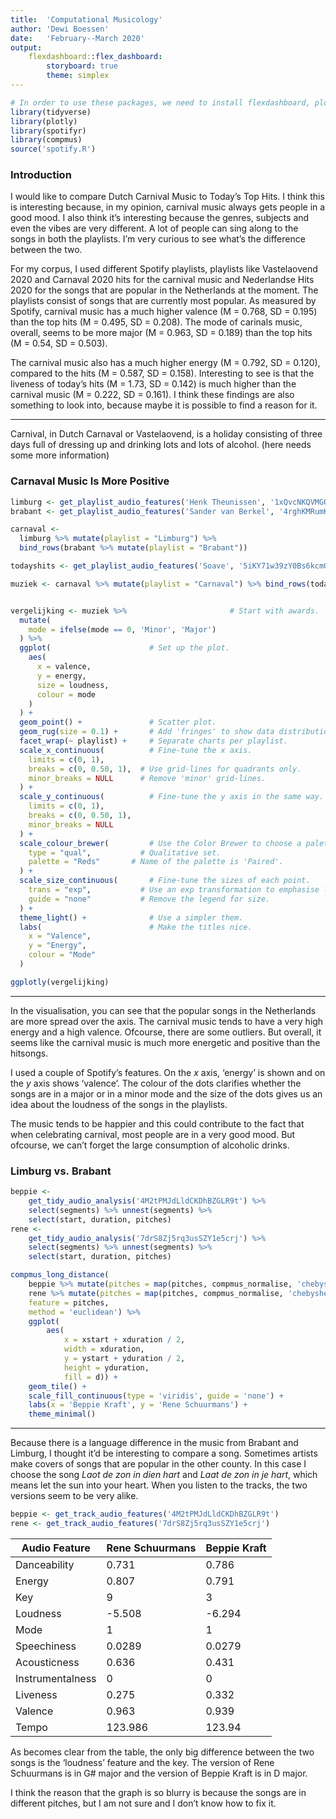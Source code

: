 ```yaml
---
title:  'Computational Musicology'
author: 'Dewi Boessen'
date:   'February--March 2020'
output: 
    flexdashboard::flex_dashboard:
        storyboard: true
        theme: simplex
---
```


```r
# In order to use these packages, we need to install flexdashboard, plotly, and Cairo.
library(tidyverse)
library(plotly)
library(spotifyr)
library(compmus)
source('spotify.R')
```

### Introduction

I would like to compare Dutch Carnival Music to Today's Top Hits. I think this is interesting because, in my opinion, carnival music always gets people in a good mood. I also think it's interesting because the genres, subjects and even the vibes are very different. A lot of people can sing along to the songs in both the playlists. I'm very curious to see what's the difference between the two.

For my corpus, I used different Spotify playlists, playlists like Vastelaovend 2020 and Carnaval 2020 hits for the carnival music and Nederlandse Hits 2020 for the songs that are popular in the Netherlands at the moment. The playlists consist of songs that are currently most popular. As measured by Spotify, carnival music has a much higher valence (M = 0.768, SD = 0.195) than the top hits (M = 0.495, SD = 0.208). The mode of carinals music, overall, seems to be more major (M = 0.963, SD = 0.189) than the top hits (M = 0.54, SD = 0.503).

The carnival music also has a much higher energy (M = 0.792, SD = 0.120), compared to the hits (M = 0.587, SD = 0.158). Interesting to see is that the liveness of today's hits (M = 1.73, SD = 0.142) is much higher than the carnival music (M = 0.222, SD = 0.161). I think these findings are also something to look into, because maybe it is possible to find a reason for it.


***

Carnival, in Dutch Carnaval or Vastelaovend, is a holiday consisting of three days full of dressing up and drinking lots and lots of alcohol. (here needs some more information)


### Carnaval Music Is More Positive

```r

limburg <- get_playlist_audio_features('Henk Theunissen', '1xQvcNKQVMGOsuZK6nXx9a')
brabant <- get_playlist_audio_features('Sander van Berkel', '4rghKMRumKCenvOxbmjwmL')

carnaval <-
  limburg %>% mutate(playlist = "Limburg") %>%
  bind_rows(brabant %>% mutate(playlist = "Brabant"))

todayshits <- get_playlist_audio_features('Soave', '5iKY71w39zY0Bs6kcmOK2Z')

muziek <- carnaval %>% mutate(playlist = "Carnaval") %>% bind_rows(todayshits %>% mutate(playlist = "Hits in Nederland 2020"))


vergelijking <- muziek %>%                       # Start with awards.
  mutate(
    mode = ifelse(mode == 0, 'Minor', 'Major')
  ) %>%
  ggplot(                      # Set up the plot.
    aes(
      x = valence,
      y = energy,
      size = loudness,
      colour = mode
    )
  ) +
  geom_point() +               # Scatter plot.
  geom_rug(size = 0.1) +       # Add 'fringes' to show data distribution.
  facet_wrap(~ playlist) +     # Separate charts per playlist.
  scale_x_continuous(          # Fine-tune the x axis.
    limits = c(0, 1),
    breaks = c(0, 0.50, 1),  # Use grid-lines for quadrants only.
    minor_breaks = NULL      # Remove 'minor' grid-lines.
  ) +
  scale_y_continuous(          # Fine-tune the y axis in the same way.
    limits = c(0, 1),
    breaks = c(0, 0.50, 1),
    minor_breaks = NULL
  ) +
  scale_colour_brewer(         # Use the Color Brewer to choose a palette.
    type = "qual",           # Qualitative set.
    palette = "Reds"       # Name of the palette is 'Paired'.
  ) +
  scale_size_continuous(       # Fine-tune the sizes of each point.
    trans = "exp",           # Use an exp transformation to emphasise loud.
    guide = "none"           # Remove the legend for size.
  ) +
  theme_light() +              # Use a simpler them.
  labs(                        # Make the titles nice.
    x = "Valence",
    y = "Energy",
    colour = "Mode"
  )

ggplotly(vergelijking)

```

***

In the visualisation, you can see that the popular songs in the Netherlands are more spread over the axis. The carnival music tends to have a very high energy and a high valence. Ofcourse, there are some outliers. But overall, it seems like the carnival music is much more energetic and positive than the hitsongs. 

I used a couple of Spotify's features. On the *x* axis, 'energy' is shown and on the *y* axis shows 'valence'. The colour of the dots clarifies whether the songs are in a major or in a minor mode and the size of the dots gives us an idea about the loudness of the songs in the playlists.

The music tends to be happier and this could contribute to the fact that when celebrating carnival, most people are in a very good mood. But ofcourse, we can't forget the large consumption of alcoholic drinks.


### Limburg vs. Brabant

```r
beppie <- 
    get_tidy_audio_analysis('4M2tPMJdLldCKDhBZGLR9t') %>% 
    select(segments) %>% unnest(segments) %>% 
    select(start, duration, pitches)
rene <- 
    get_tidy_audio_analysis('7drS8Zj5rq3usSZY1e5crj') %>% 
    select(segments) %>% unnest(segments) %>% 
    select(start, duration, pitches)

compmus_long_distance(
    beppie %>% mutate(pitches = map(pitches, compmus_normalise, 'chebyshev')),
    rene %>% mutate(pitches = map(pitches, compmus_normalise, 'chebyshev')),
    feature = pitches,
    method = 'euclidean') %>% 
    ggplot(
        aes(
            x = xstart + xduration / 2, 
            width = xduration,
            y = ystart + yduration / 2,
            height = yduration,
            fill = d)) + 
    geom_tile() +
    scale_fill_continuous(type = 'viridis', guide = 'none') +
    labs(x = 'Beppie Kraft', y = 'Rene Schuurmans') +
    theme_minimal()

```

***

Because there is a language difference in the music from Brabant and Limburg, I thought it'd be interesting to compare a song. Sometimes artists make covers of songs that are popular in the other county. In this case I choose the song *Laot de zon in dien hart* and *Laat de zon in je hart*, which means let the sun into your heart. When you listen to the tracks, the two versions seem to be very alike.

```r

beppie <- get_track_audio_features('4M2tPMJdLldCKDhBZGLR9t')
rene <- get_track_audio_features('7drS8Zj5rq3usSZY1e5crj')

``` 
|Audio Feature    |Rene Schuurmans|Beppie Kraft|
|-----------------|---------------|------------|
|Danceability     |0.731	        |0.786       |
|Energy	          |0.807	        |0.791       |
|Key	            |9	            |3           |
|Loudness         |-5.508	        |-6.294      |
|Mode	            |1              |1           |
|Speechiness      |0.0289	        |0.0279      |
|Acousticness	    |0.636          |0.431       |
|Instrumentalness	|0	            |0           |
|Liveness	        |0.275	        |0.332       |
|Valence	        |0.963	        |0.939       |
|Tempo	          |123.986	      |123.94      |

As becomes clear from the table, the only big difference between the two songs is the 'loudness' feature and the key. The version of Rene Schuurmans is in G# major and the version of Beppie Kraft is in D major.

I think the reason that the graph is so blurry is because the songs are in different pitches, but I am not sure and I don't know how to fix it.